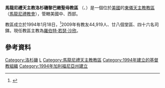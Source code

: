 {{Infobox Roman Catholic diocese
|Roman Catholic Diocese of=馬龍尼禮天主教<br>洛杉磯黎巴嫩聖母教區
|Latin name of diocese=Eparchia Dominae Nostrae Libanensis in <br>civitate Angelorum in California Maronitarum
|image=Maronite Eparchy of Our Lady of Lebanon of Los Angeles map.png
|caption=
|location= [[美國|美國]]
|territory=中、西部
|population=44,919
|rite=[[西敘利亞禮|西敘利亞禮]]
|eastern church=[[馬龍尼禮教會|馬龍尼禮教會]]
|patron=
|province
|established= 1994年
|cathedral= [[聖伯多祿主教座堂_(洛杉磯)|聖伯多祿主教座堂]]
|co-cathedral=
|leadership= 主教
|website=http://www.stmaron.org/
|pope=
|patriarch=
|metropolitan=
|major archbishop=
|ordinary= 羅伯特·若瑟·沙欣
|coadjutor archbishop=
|coadjutor bishop=
|auxiliary=
|emeritus=
}}

'''馬龍尼禮天主教洛杉磯黎巴嫩聖母教區''' （{{lang-la|Eparchia Dominae Nostrae Libanensis in civitate Angelorum in California  Maronitarum}}、{{lang-en|Maronite Eparchy of Our Lady of Lebanon of Los Angeles}}）是一個位於[[美國|美國]]的[[東儀天主教|東儀天主教]][[教區|教區]]（[[馬龍尼禮教會|馬龍尼禮教會]]），管轄美國中、西部。

教區成立於1994年1月18日，<ref>{{Cite web |url=http://www.vatican.va/holy_father/john_paul_ii/apost_constitutions/documents/hf_jp-ii_apc_19940318_dominae-nostrae-libanensis_lt.html |title=升為教區的宗座憲令 |access-date=2013-04-24 |archive-date=2014-05-18 |archive-url=https://web.archive.org/web/20140518003730/http://www.vatican.va/holy_father/john_paul_ii/apost_constitutions/documents/hf_jp-ii_apc_19940318_dominae-nostrae-libanensis_lt.html |dead-url=no }}</ref>2009年有教友44,919人、廿八個堂區、四十六名司鐸。現任教區主教為[[羅伯特·若瑟·沙欣|羅伯特·若瑟·沙欣]]。

==參考資料==
{{reflist}}

{{馬龍尼禮教會教區}}
{{美國天主教教區}}
{{Authority control}}

[[Category:洛杉磯|Category:洛杉磯]]
[[Category:美國天主教教區|L]]
[[Category:馬龍尼禮天主教教區|Category:馬龍尼禮天主教教區]]
[[Category:1994年建立的基督教組織|Category:1994年建立的基督教組織]]
[[Category:1994年加利福尼亞州建立|Category:1994年加利福尼亞州建立]]